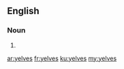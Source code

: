 ==English==

===Noun===
{{head|en|plural}}

# {{plural of|yelve|lang=en}}

[[ar:yelves]]
[[fr:yelves]]
[[ku:yelves]]
[[my:yelves]]